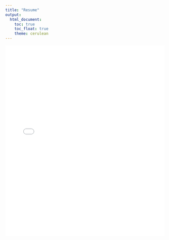 ```yaml
---
title: "Resume"
output: 
  html_document:
    toc: true
    toc_float: true
    theme: cerulean
---
```


<iframe src="Resume_Jennifer A. Osei_October 2023_3.html" style="width:100%; height:600px;" frameborder="0"></iframe>